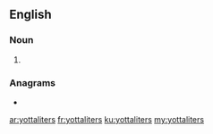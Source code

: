 ==English==

===Noun===
{{head|en|noun plural form}}

# {{plural of|yottaliter|lang=en}}

===Anagrams===
* {{l|en|yottalitres}}

[[ar:yottaliters]]
[[fr:yottaliters]]
[[ku:yottaliters]]
[[my:yottaliters]]